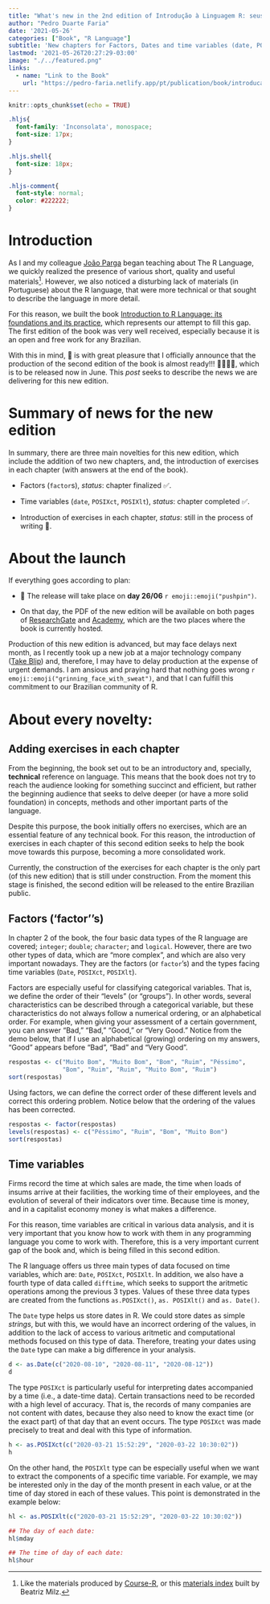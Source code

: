 ```yaml
---
title: "What's new in the 2nd edition of Introdução à Linguagem R: seus fundamentos e sua prática"
author: "Pedro Duarte Faria"
date: '2021-05-26'
categories: ["Book", "R Language"]
subtitle: 'New chapters for Factors, Dates and time variables (date, POSIXct), in addition to the introduction of exercises at each chapter are among the main updates of the next edition.'
lastmod: '2021-05-26T20:27:29-03:00'
image: "./../featured.png"
links: 
  - name: "Link to the Book"
    url: "https://pedro-faria.netlify.app/pt/publication/book/introducao_linguagem_r/"
---
```



```r
knitr::opts_chunk$set(echo = TRUE)
```


```css
.hljs{
  font-family: 'Inconsolata', monospace;
  font-size: 17px;
}

.hljs.shell{
  font-size: 18px;
}

.hljs-comment{
  font-style: normal;
  color: #222222;
}
```




# Introduction

 

As I and my colleague [João Parga](https://twitter.com/joaoparga) began teaching about The R Language, we quickly realized the presence of various short, quality and useful materials^[Like the materials produced by [Course-R](https://curso-r.com/material/), or this [materials index](https://materiais-study-r.netlify.app/) built by Beatriz Milz.]. However, we also noticed a disturbing lack of materials (in Portuguese) about the R language, that were more technical or that sought to describe the language in more detail.

 

For this reason, we built the book [Introduction to R Language: its foundations and its practice](https://pedro-faria.netlify.app/pt/publication/book/introducao_linguagem_r/), which represents our attempt to fill this gap. The first edition of the book was very well received, especially because it is an open and free work for any Brazilian.

 

With this in mind, 📣 is with great pleasure that I officially announce that the production of the second edition of the book is almost ready!!! 🥳🎉🎊✨, which is to be released now in June. This *post* seeks to describe the news we are delivering for this new edition.

 

 

# Summary of news for the new edition

 

In summary, there are three main novelties for this new edition, which include the addition of two new chapters, and, the introduction of exercises in each chapter (with answers at the end of the book).

 

- Factors (`factor`s), *status*: chapter finalized ✅.

- Time variables (`date`, `POSIXct`, `POSIXlt`), *status*: chapter completed ✅.

- Introduction of exercises in each chapter, *status*: still in the process of writing 🚧.

 

 

 

 

# About the launch

 

If everything goes according to plan:

 

- 📣 The release will take place on **day 26/06** `r emoji::emoji("pushpin")`.

 

- On that day, the PDF of the new edition will be available on both pages of [ResearchGate](https://www.researchgate.net/publication/345985082_Introducao_a_Linguagem_R_seus_fundamentos_e_sua_pratica) and [Academy](https://www.academia.edu/44520051/Introdu%C3%A7%C3%A3o_%C3%A0_Linguagem_R_seus_fundamentos_e_sua_pr%C3%A1tica), which are the two places where the book is currently hosted.

 

 

Production of this new edition is advanced, but may face delays next month, as I recently took up a new job at a major technology company ([Take Blip](https://www.take.net/)) and, therefore, I may have to delay production at the expense of urgent demands. I am ansious and praying hard that nothing goes wrong `r emoji::emoji("grinning_face_with_sweat")`, and that I can fulfill this commitment to our Brazilian community of R.

 

 

 

# About every novelty:

 

## Adding exercises in each chapter

 

From the beginning, the book set out to be an introductory and, specially, **technical** reference on language. This means that the book does not try to reach the audience looking for something succinct and efficient, but rather the beginning audience that seeks to delve deeper (or have a more solid foundation) in concepts, methods and other important parts of the language.

 

Despite this purpose, the book initially offers no exercises, which are an essential feature of any technical book. For this reason, the introduction of exercises in each chapter of this second edition seeks to help the book move towards this purpose, becoming a more consolidated work.

 

Currently, the construction of the exercises for each chapter is the only part (of this new edition) that is still under construction. From the moment this stage is finished, the second edition will be released to the entire Brazilian public.



## Factors ('factor''s)

 

In chapter 2 of the book, the four basic data types of the R language are covered; `integer`; `double`; `character`; and `logical`. However, there are two other types of data, which are "more complex", and which are also very important nowadays. They are the factors (or `factor`'s) and the types facing time variables (`Date`, `POSIXct`, `POSIXlt`).

 

Factors are especially useful for classifying categorical variables. That is, we define the order of their "levels" (or "groups"). In other words, several characteristics can be described through a categorical variable, but these characteristics do not always follow a numerical ordering, or an alphabetical order. For example, when giving your assessment of a certain government, you can answer "Bad," "Bad," "Good," or "Very Good." Notice from the demo below, that if I use an alphabetical (growing) ordering on my answers, "Good" appears before "Bad", "Bad" and "Very Good".

 

```r
respostas <- c("Muito Bom", "Muito Bom", "Bom", "Ruim", "Péssimo",
               "Bom", "Ruim", "Ruim", "Muito Bom", "Ruim")
sort(respostas)
```

 

Using factors, we can define the correct order of these different levels and correct this ordering problem. Notice below that the ordering of the values has been corrected.

 

```r
respostas <- factor(respostas)
levels(respostas) <- c("Péssimo", "Ruim", "Bom", "Muito Bom")
sort(respostas)
```

 

 

 

 

## Time variables

 

Firms record the time at which sales are made, the time when loads of insums arrive at their facilities, the working time of their employees, and the evolution of several of their indicators over time. Because time is money, and in a capitalist economy money is what makes a difference.

 

For this reason, time variables are critical in various data analysis, and it is very important that you know how to work with them in any programming language you come to work with. Therefore, this is a very important current gap of the book and, which is being filled in this second edition.

 

The R language offers us three main types of data focused on time variables, which are: `Date`, `POSIXct`, `POSIXlt`. In addition, we also have a fourth type of data called `difftime`, which seeks to support the aritmetic operations among the previous 3 types. Values of these three data types are created from the functions `as.POSIXct()`, `as. POSIXlt()` and `as. Date()`.

 

 

The `Date` type helps us store dates in R. We could store dates as simple *strings*, but with this, we would have an incorrect ordering of the values, in addition to the lack of access to various aritmetic and computational methods focused on this type of data. Therefore, treating your dates using the `Date` type can make a big difference in your analysis.

 

```r
d <- as.Date(c("2020-08-10", "2020-08-11", "2020-08-12"))
d
```

 

The type `POSIXct` is particularly useful for interpreting dates accompanied by a time (i.e., a date-time data). Certain transactions need to be recorded with a high level of accuracy. That is, the records of many companies are not content with dates, because they also need to know the exact time (or the exact part) of that day that an event occurs. The type `POSIXct` was made precisely to treat and deal with this type of information.

 

```r
h <- as.POSIXct(c("2020-03-21 15:52:29", "2020-03-22 10:30:02"))
h
```

 

 

On the other hand, the `POSIXlt` type can be especially useful when we want to extract the components of a specific time variable. For example, we may be interested only in the day of the month present in each value, or at the time of day stored in each of these values. This point is demonstrated in the example below:

 

```r
hl <- as.POSIXlt(c("2020-03-21 15:52:29", "2020-03-22 10:30:02"))

## The day of each date:
hl$mday

## The time of day of each date:
hl$hour
```

 

 
